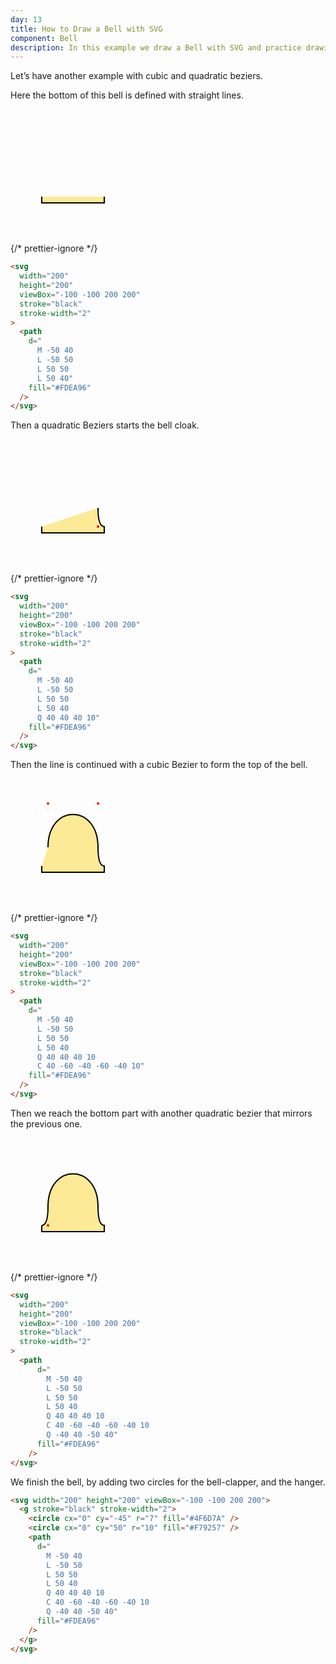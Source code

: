 ```yaml
---
day: 13
title: How to Draw a Bell with SVG
component: Bell
description: In this example we draw a Bell with SVG and practice drawing complex paths that combine quadratic and cubic bézier curves.
---
```



Let’s have another example with cubic and quadratic beziers.

Here the bottom of this bell is defined with straight lines.

<Example>

<svg width="200" height="200" viewBox="-100 -100 200 200" stroke="black" stroke-width="2">
  <path
      d="
        M -50 40
        L -50 50
        L 50 50
        L 50 40"
      fill="#FDEA96"
    />
</svg>

{/* prettier-ignore */}
```html
<svg 
  width="200"
  height="200"
  viewBox="-100 -100 200 200"
  stroke="black"
  stroke-width="2"
>
  <path
    d="
      M -50 40
      L -50 50
      L 50 50
      L 50 40"
    fill="#FDEA96"
  />
</svg>
```

</Example>

Then a quadratic Beziers starts the bell cloak.

<Example>

<svg width="200" height="200" viewBox="-100 -100 200 200" stroke="black" stroke-width="2">
  <path
    d="
      M -50 40
      L -50 50
      L 50 50
      L 50 40
      Q 40 40 40 10"
    fill="#FDEA96"
  />
  <circle 
    cx="40"
    cy="40"
    r="2" 
    stroke="none"
    fill="red"
  />
</svg>

{/* prettier-ignore */}
```html
<svg 
  width="200"
  height="200"
  viewBox="-100 -100 200 200"
  stroke="black"
  stroke-width="2"
>
  <path
    d="
      M -50 40
      L -50 50
      L 50 50
      L 50 40
      Q 40 40 40 10"
    fill="#FDEA96"
  />
</svg>
```

</Example>

Then the line is continued with a cubic Bezier to form the top of the bell.

<Example>

<svg width="200" height="200" viewBox="-100 -100 200 200" stroke="black" stroke-width="2">
  <path
    d="
      M -50 40
      L -50 50
      L 50 50
      L 50 40
      Q 40 40 40 10
      C 40 -60 -40 -60 -40 10"
    fill="#FDEA96"
  />
  <circle 
    cx="-40"
    cy="-60"
    r="2" 
    stroke="none"
    fill="red"
  />
  <circle 
    cx="40"
    cy="-60"
    r="2" 
    stroke="none"
    fill="red"
  />
</svg>

{/* prettier-ignore */}
```html
<svg 
  width="200"
  height="200"
  viewBox="-100 -100 200 200"
  stroke="black"
  stroke-width="2"
>
  <path
    d="
      M -50 40
      L -50 50
      L 50 50
      L 50 40
      Q 40 40 40 10
      C 40 -60 -40 -60 -40 10"
    fill="#FDEA96"
  />
</svg>
```

</Example>

Then we reach the bottom part with another quadratic bezier that mirrors the previous one.

<Example>

<svg width="200" height="200" viewBox="-100 -100 200 200" stroke="black" stroke-width="2">
  <path
    d="
      M -50 40
      L -50 50
      L 50 50
      L 50 40
      Q 40 40 40 10
      C 40 -60 -40 -60 -40 10
      Q -40 40 -50 40"
    fill="#FDEA96"
  />
  <circle 
    cx="-40"
    cy="40"
    r="2" 
    stroke="none"
    fill="red"
  />
</svg>

{/* prettier-ignore */}
```html
<svg 
  width="200"
  height="200"
  viewBox="-100 -100 200 200"
  stroke="black"
  stroke-width="2"
>
  <path
      d="
        M -50 40
        L -50 50
        L 50 50
        L 50 40
        Q 40 40 40 10
        C 40 -60 -40 -60 -40 10
        Q -40 40 -50 40"
      fill="#FDEA96"
    />
</svg>
```

</Example>

We finish the bell, by adding two circles for the bell-clapper, and the hanger.

<div class="code-flex">

```html
<svg width="200" height="200" viewBox="-100 -100 200 200">
  <g stroke="black" stroke-width="2">
    <circle cx="0" cy="-45" r="7" fill="#4F6D7A" />
    <circle cx="0" cy="50" r="10" fill="#F79257" />
    <path
      d="
        M -50 40
        L -50 50
        L 50 50
        L 50 40
        Q 40 40 40 10
        C 40 -60 -40 -60 -40 10
        Q -40 40 -50 40"
      fill="#FDEA96"
    />
  </g>
</svg>
```

</div>
